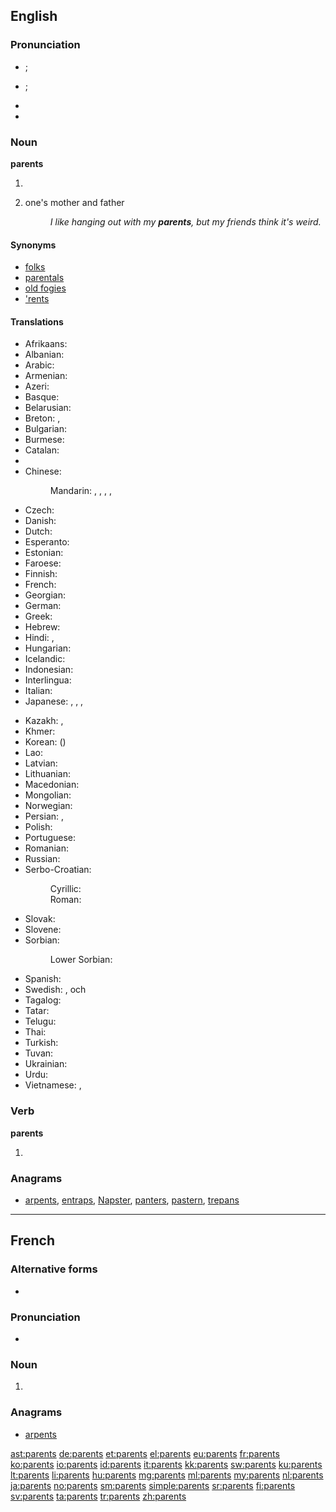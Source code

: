 ==English==

===Pronunciation===
* {{a|GenAm}} {{IPA|/ˈpɛɹənts/|/ˈpæɹənts/}}; {{enPR|pârʹ-ənts|părʹ-ənts}}
* {{a|RP}} {{IPA|/ˈpɛəɹənts/}}; {{enPR|pârʹ-ənts}}
* {{audio|en-us-parents.ogg|Audio (US)}}
* {{audio|En-uk-parents.ogg|Audio (UK)}}

===Noun===
'''parents'''

# {{plural of|parent}}
# {{rfd-sense}} one's mother and father
#: ''I like hanging out with my '''parents''', but my friends think it's weird.''

====Synonyms====
* [[folks]]
* [[parentals]]
* [[old fogies]]
* [['rents]]

====Translations====
{{trans-top|one's mother and father}}
* Afrikaans: {{t|af|ouers|p}}
* Albanian: {{t|sq|prind|m-p|alt=prindër}}
* Arabic: {{t-|ar|والدين|m-p|tr=wālidayn}} {{qualifier|dual}}
* Armenian: {{t|hy|ծնող|alt=ծնողներ|sc=Armn}}
* Azeri: {{t|az|valideyn|p}}
* Basque: {{t+|eu|guraso}}
* Belarusian: {{t-|be|бацька|m-p|tr=bacʹkí|alt=бацькі}}
* Breton: {{t|br|tud|p}}, {{t|br|kerent|p}}
* Bulgarian: {{t|bg|родител|m-p|alt=роди́тели|sc=Cyrl}}
* Burmese: {{t|my|မိဘ|tr=mi. ba.|sc=Mymr}}
* Catalan: {{t|ca|pares|m-p}}
* {{trreq|ce}}
* Chinese:
*: Mandarin: {{t-|cmn|父母|tr=fùmǔ|sc=Hani}}, {{t|cmn|爸媽|sc=Hani}}, {{t|cmn|爸妈|tr=bàmā|sc=Hani}}, {{t|cmn|雙親|sc=Hani}}, {{t|cmn|双亲|tr=shuāngqīn|sc=Hani}}
* Czech: {{t-|cs|rodiče|p}}
* Danish: {{t+|da|forældre|c-p}}
* Dutch: {{t+|nl|ouders|m-p}}
* Esperanto: {{t-|eo|gepatroj|p}}
* Estonian: {{t|et|vanemad}}
* Faroese: {{t-|fo|foreldur|n-p}}
* Finnish: {{t+|fi|vanhemmat|p}}
* French: {{t+|fr|parents|m-p}}
* Georgian: {{t|ka|მშობლები|sc=Geor}}
* German: {{t+|de|Eltern|m-p}}
* Greek: {{t|el|γονέας|m-p|alt=γονείς|sc=Grek}}
* Hebrew: {{t-|he|הורים|m-p}}
* Hindi: {{t-|hi|माता-पिता|p|tr=mātā-pitā|sc=Deva}}, {{t-|hi|मां-बाप|p|tr=mā̃-bāp|sc=Deva}}
* Hungarian: {{t+|hu|szülők|p}}
* Icelandic: {{t+|is|foreldrar|m-p}}
* Indonesian: {{t|id|orangtua}}
* Interlingua: {{t|ia|parentes}}
* Italian: {{t+|it|genitori|m-p}}
* Japanese: {{t+|ja|両親|tr=りょうしん, ryōshin|sc=Jpan}}, {{t+|ja|親|tr=おや, oya}}, {{t-|ja|親元|tr=おやもと, oyamoto}}, {{t+|ja|父母|tr=ふぼ, fubo, ちちはは, chichihaha|sc=Jpan}}
{{trans-mid}}
* Kazakh: {{t|kk|ата-ана|sc=Cyrl}}, {{t|kk|әке-шеше|sc=Cyrl}}
* Khmer: {{t-|km|ឪពុកម្ដាយ|tr=əv puk mdaay|sc=Khmr}}
* Korean: {{t+|ko|부모|tr=bumo|sc=Kore}} ({{t+|ko|父母|sc=Kore}})
* Lao: {{t|lo|ພໍ່ແມ່|tr=phöö mëë|sc=Laoo}}
* Latvian: {{t|lv|vecāki|m-p}}
* Lithuanian: {{t+|lt|tėvai|m-p}}
* Macedonian: {{t|mk|родител|m-p|alt=роди́тели|sc=Cyrl}}
* Mongolian: {{t-|mn|эцэг эх|sc=Cyrl}}
* Norwegian: {{t-|no|foreldre|p}}
* Persian: {{t|fa|[[پدر]] [[و]] [[مادر]]|tr=pedar va mâdar|sc=fa-Arab}}, {{t|fa|والدین|tr=vâlideyn|sc=fa-Arab}}
* Polish: {{t+|pl|rodzice|p}}
* Portuguese: {{t+|pt|pais}}
* Romanian: {{t|ro|părinte|m-p|alt=părinți}}
* Russian: {{t+|ru|родитель|alt=родители|m-p|tr=rodíteli}}
* Serbo-Croatian:
*: Cyrillic: {{t|sh|родитељ|p|alt=родитељи}}
*: Roman: {{t|sh|roditelj|p|alt=roditelji}}
* Slovak: {{t|sk|rodič|m-p|alt=rodičia}}
* Slovene: {{t|sl|starš|m-p|alt=starši}}
* Sorbian:
*: Lower Sorbian: {{tø|dsb|starjejšej|d}}
* Spanish: {{t+|es|padres|m-p}}
* Swedish: {{t+|sv|förälder|alt=föräldrar|p}}, {{t+|sv|mor}} och {{t+|sv|far}}
* Tagalog: {{t|tl|magulang}}
* Tatar: {{t|tt|ата-ана|sc=Cyrl}}
* Telugu: {{t+|te|తల్లిదండ్రులు|tr=tallidaNDrulu}}
* Thai: {{t|th|พ่อแม่|tr=pôr mâe|sc=Thai}}
* Turkish: {{t+|tr|ebeveyn}}
* Tuvan: {{tø|tyv|ада-ие|tr=ada-ije}}
* Ukrainian: {{t+|uk|батько|p|tr=batʹký|alt=батьки}}
* Urdu: {{t-|ur|ماں باپ|p|tr=mā̃ bāp|sc=ur-Arab}}
* Vietnamese: {{t+|vi|bố mẹ}}, {{t+|vi|cha mẹ}}
{{trans-bottom}}

===Verb===
'''parents'''

# {{en-third-person singular of|parent}}

===Anagrams===
* [[arpents#English|arpents]], [[entraps#English|entraps]], [[Napster#English|Napster]], [[panters#English|panters]], [[pastern#English|pastern]], [[trepans#English|trepans]]

----

==French==

===Alternative forms===
* {{qualifier|archaic}} {{l|fr|parens}}

===Pronunciation===
* {{audio|Fr-parents.ogg|Audio}}

===Noun===
{{head|fr|plural|g=m-p}}

# {{plural of|parent|lang=fr}}

===Anagrams===
* [[arpents#French|arpents]]

[[ast:parents]]
[[de:parents]]
[[et:parents]]
[[el:parents]]
[[eu:parents]]
[[fr:parents]]
[[ko:parents]]
[[io:parents]]
[[id:parents]]
[[it:parents]]
[[kk:parents]]
[[sw:parents]]
[[ku:parents]]
[[lt:parents]]
[[li:parents]]
[[hu:parents]]
[[mg:parents]]
[[ml:parents]]
[[my:parents]]
[[nl:parents]]
[[ja:parents]]
[[no:parents]]
[[sm:parents]]
[[simple:parents]]
[[sr:parents]]
[[fi:parents]]
[[sv:parents]]
[[ta:parents]]
[[tr:parents]]
[[zh:parents]]